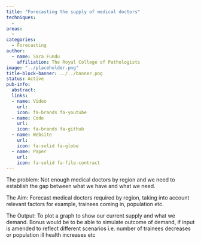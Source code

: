 ```yaml
---
title: "Forecasting the supply of medical doctors"
techniques:
  -
areas:
  -
categories:
  - Forecasting
author:
  - name: Sara Fundu
    affiliation: The Royal College of Pathologists
image: "../placeholder.png"
title-block-banner: ../../banner.png
status: Active
pub-info:
  abstract:
  links:
  - name: Video
    url:
    icon: fa-brands fa-youtube
  - name: Code
    url:
    icon: fa-brands fa-github
  - name: Website
    url:
    icon: fa-solid fa-globe
  - name: Paper
    url:
    icon: fa-solid fa-file-contract
---
```


The problem: Not enough medical doctors by region and we need to establish the gap between what we have and what we need.

The Aim: Forecast medical doctors required by region, taking into account relevant factors for example, trainees coming in, population etc.

The Output: To plot a graph to show our current supply and what we demand.
Bonus would be to be able to simulate outcome of demand, if input is amended to reflect different scenarios i.e. number of trainees decreases or population ill health increases etc
